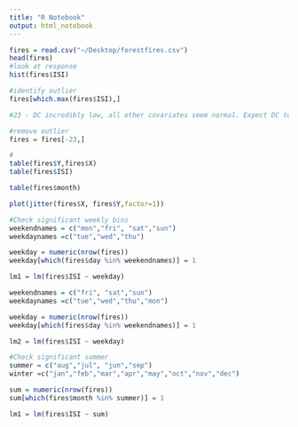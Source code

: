 ```yaml
---
title: "R Notebook"
output: html_notebook
---
```

```r
fires = read.csv("~/Desktop/forestfires.csv")
head(fires)
#look at response 
hist(fires$ISI)

#identify outlier 
fires[which.max(fires$ISI),]

#23 - DC incredibly low, all other covariates seem normal. Expect DC to be a strong predictor

#remove outlier 
fires = fires[-23,]

#
table(fires$Y,fires$X)
table(fires$ISI)

table(fires$month)

plot(jitter(fires$X, fires$Y,factor=1))

#Check significant weekly bins 
weekendnames = c("mon","fri", "sat","sun")
weekdaynames =c("tue","wed","thu")

weekday = numeric(nrow(fires))
weekday[which(fires$day %in% weekendnames)] = 1

lm1 = lm(fires$ISI ~ weekday)

weekendnames = c("fri", "sat","sun")
weekdaynames =c("tue","wed","thu","mon")

weekday = numeric(nrow(fires))
weekday[which(fires$day %in% weekendnames)] = 1

lm2 = lm(fires$ISI ~ weekday)

#Check significant summer
summer = c("aug","jul", "jun","sep")
winter =c("jan","feb","mar","apr","may","oct","nov","dec")

sum = numeric(nrow(fires))
sum[which(fires$month %in% summer)] = 1

lm1 = lm(fires$ISI ~ sum)

```

